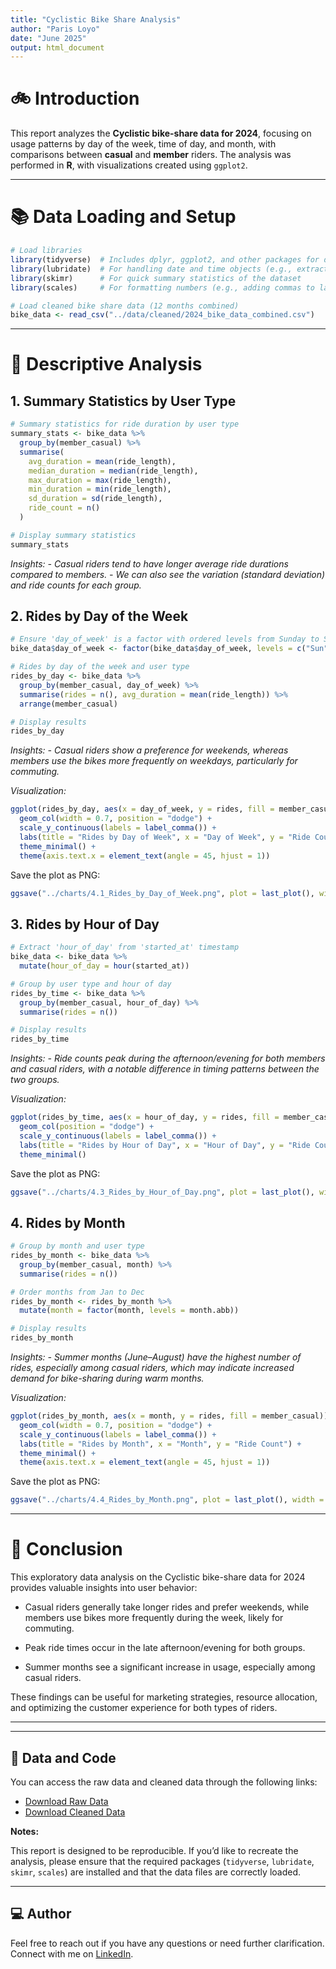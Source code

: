 ```yaml
---
title: "Cyclistic Bike Share Analysis"
author: "Paris Loyo"
date: "June 2025"
output: html_document
---
```


# 🚲 Introduction

This report analyzes the **Cyclistic bike-share data for 2024**, focusing on usage patterns by day of the week, time of day, and month, with comparisons between **casual** and **member** riders. The analysis was performed in **R**, with visualizations created using `ggplot2`.

------------------------------------------------------------------------

# 📚 Data Loading and Setup

```r
# Load libraries
library(tidyverse)  # Includes dplyr, ggplot2, and other packages for data analysis
library(lubridate)  # For handling date and time objects (e.g., extracting hours)
library(skimr)      # For quick summary statistics of the dataset
library(scales)     # For formatting numbers (e.g., adding commas to large numbers)

# Load cleaned bike share data (12 months combined)
bike_data <- read_csv("../data/cleaned/2024_bike_data_combined.csv")
```

------------------------------------------------------------------------

# 📝 Descriptive Analysis

## 1. Summary Statistics by User Type

```r
# Summary statistics for ride duration by user type
summary_stats <- bike_data %>%
  group_by(member_casual) %>%
  summarise(
    avg_duration = mean(ride_length),
    median_duration = median(ride_length),
    max_duration = max(ride_length),
    min_duration = min(ride_length),
    sd_duration = sd(ride_length),
    ride_count = n()
  )

# Display summary statistics
summary_stats
```

*Insights: - Casual riders tend to have longer average ride durations compared to members. - We can also see the variation (standard deviation) and ride counts for each group.*

## 2. Rides by Day of the Week

```r
# Ensure 'day_of_week' is a factor with ordered levels from Sunday to Saturday
bike_data$day_of_week <- factor(bike_data$day_of_week, levels = c("Sun", "Mon", "Tue", "Wed", "Thu", "Fri", "Sat"))

# Rides by day of the week and user type
rides_by_day <- bike_data %>%
  group_by(member_casual, day_of_week) %>%
  summarise(rides = n(), avg_duration = mean(ride_length)) %>%
  arrange(member_casual)

# Display results
rides_by_day
```

*Insights: - Casual riders show a preference for weekends, whereas members use the bikes more frequently on weekdays, particularly for commuting.*

*Visualization:*

```r
ggplot(rides_by_day, aes(x = day_of_week, y = rides, fill = member_casual)) +
  geom_col(width = 0.7, position = "dodge") + 
  scale_y_continuous(labels = label_comma()) + 
  labs(title = "Rides by Day of Week", x = "Day of Week", y = "Ride Count") +
  theme_minimal() +
  theme(axis.text.x = element_text(angle = 45, hjust = 1))
```

Save the plot as PNG:

```r
ggsave("../charts/4.1_Rides_by_Day_of_Week.png", plot = last_plot(), width = 10, height = 6)
```

## 3. Rides by Hour of Day

```r
# Extract 'hour_of_day' from 'started_at' timestamp
bike_data <- bike_data %>%
  mutate(hour_of_day = hour(started_at))

# Group by user type and hour of day
rides_by_time <- bike_data %>%
  group_by(member_casual, hour_of_day) %>%
  summarise(rides = n())

# Display results
rides_by_time
```

*Insights: - Ride counts peak during the afternoon/evening for both members and casual riders, with a notable difference in timing patterns between the two groups.*

*Visualization:*

```r
ggplot(rides_by_time, aes(x = hour_of_day, y = rides, fill = member_casual)) +
  geom_col(position = "dodge") + 
  scale_y_continuous(labels = label_comma()) + 
  labs(title = "Rides by Hour of Day", x = "Hour of Day", y = "Ride Count") +
  theme_minimal()
```

Save the plot as PNG:

```r
ggsave("../charts/4.3_Rides_by_Hour_of_Day.png", plot = last_plot(), width = 10, height = 6)
```

## 4. Rides by Month

```r
# Group by month and user type
rides_by_month <- bike_data %>%
  group_by(member_casual, month) %>%
  summarise(rides = n())

# Order months from Jan to Dec
rides_by_month <- rides_by_month %>%
  mutate(month = factor(month, levels = month.abb))

# Display results
rides_by_month

```

*Insights: - Summer months (June–August) have the highest number of rides, especially among casual riders, which may indicate increased demand for bike-sharing during warm months.*

*Visualization:*

```r
ggplot(rides_by_month, aes(x = month, y = rides, fill = member_casual)) +
  geom_col(width = 0.7, position = "dodge") + 
  scale_y_continuous(labels = label_comma()) + 
  labs(title = "Rides by Month", x = "Month", y = "Ride Count") +
  theme_minimal() +
  theme(axis.text.x = element_text(angle = 45, hjust = 1))
```

Save the plot as PNG:

```r
ggsave("../charts/4.4_Rides_by_Month.png", plot = last_plot(), width = 10, height = 6)
```

------------------------------------------------------------------------

# 🧠 Conclusion

This exploratory data analysis on the Cyclistic bike-share data for 2024 provides valuable insights into user behavior:

-   Casual riders generally take longer rides and prefer weekends, while members use bikes more frequently during the week, likely for commuting.

-   Peak ride times occur in the late afternoon/evening for both groups.

-   Summer months see a significant increase in usage, especially among casual riders.

These findings can be useful for marketing strategies, resource allocation, and optimizing the customer experience for both types of riders.

------------------------------------------------------------------------

------------------------------------------------------------------------

## 📁 Data and Code

You can access the raw data and cleaned data through the following links:

-   [Download Raw Data](https://drive.google.com/drive/folders/19ub7eU1bojJBG4bacEHn1UdlZxR4tpZg?usp=drive_link)
-   [Download Cleaned Data](https://drive.google.com/drive/folders/1qeE-V3HxAP0L6tmzZL2Jieo94Ak5qHwY?usp=drive_link)

**Notes:**

This report is designed to be reproducible. If you'd like to recreate the analysis, please ensure that the required packages (`tidyverse`, `lubridate`, `skimr`, `scales`) are installed and that the data files are correctly loaded.

------------------------------------------------------------------------

## 💻 Author

Feel free to reach out if you have any questions or need further clarification. Connect with me on [LinkedIn](https://linkedin.com/in/parisloyo).
